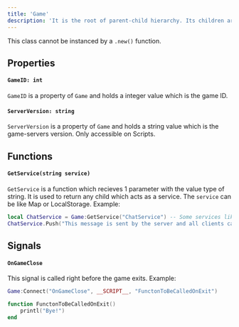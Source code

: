 ```yaml
---
title: 'Game'
description: 'It is the root of parent-child hierarchy. Its children are services, like Map'
---
```


<Warning>This class cannot be instanced by a `.new()` function.</Warning>

## Properties
#### `GameID: int`
`GameID` is a property of `Game` and holds a integer value which is the game ID.

#### `ServerVersion: string`
`ServerVersion` is a property of `Game` and holds a string value which is the game-servers version. Only accessible on Scripts.

## Functions
#### `GetService(string service)`
`GetService` is a function which recieves 1 parameter with the value type of string. It is used to return any child which acts as a service. The `service` can be like Map or LocalStorage. Example:
```lua
local ChatService = Game:GetService("ChatService") -- Some services like ChatService can only be accessed by Serversided Scripts.
ChatService.Push("This message is sent by the server and all clients can see it!")
```

## Signals
#### `OnGameClose`
This signal is called right before the game exits. Example:
```lua
Game:Connect("OnGameClose", __SCRIPT__, "FunctonToBeCalledOnExit")

function FunctonToBeCalledOnExit()
    printl("Bye!")
end
```